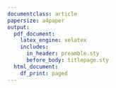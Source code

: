```yaml
---
documentclass: article
papersize: a4paper
output:
  pdf_document:
    latex_engine: xelatex
    includes:
      in_header: preamble.sty
      before_body: titlepage.sty
  html_document:
    df_print: paged
---
```


